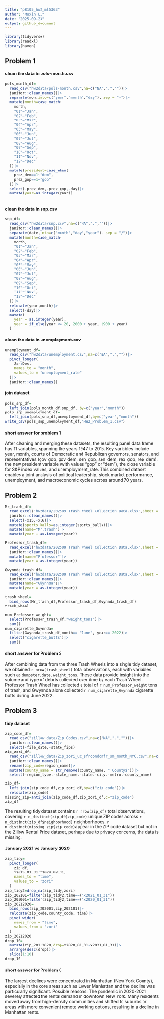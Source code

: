```yaml
---
title: "p8105_hw2_ml5363"
author: "Muxin Li"
date: "2025-09-23"
output: github_document
---
```


```r
library(tidyverse)
library(readxl)
library(haven)
```

## Problem 1
#### clean the data in pols-month.csv
```r
pols_month_df=
  read_csv("hw2data/pols-month.csv",na=c("NA",".",""))|>
  janitor::clean_names()|>
  separate(mon,into=c("year","month","day"), sep = "-")|>
  mutate(month=case_match(
    month,
    "01"~"Jan",
    "02"~"Feb",
    "03"~"Mar",
    "04"~"Apr",
    "05"~"May",
    "06"~"Jun",
    "07"~"Jul",
    "08"~"Aug",
    "09"~"Sep",
    "10"~"Oct",
    "11"~"Nov",
    "12"~"Dec"
  ))|>
  mutate(president=case_when(
    prez_dem==1~"dem",
    prez_gop==1~"gop"
  ))|>
  select(-prez_dem,-prez_gop,-day)|>
  mutate(year=as.integer(year))
  
```

#### clean the data in snp.csv
```r
snp_df=
  read_csv("hw2data/snp.csv",na=c("NA",".",""))|>
  janitor::clean_names()|>
  separate(date,into=c("month","day","year"), sep = "/")|>
  mutate(month=case_match(
    month,
    "01"~"Jan",
    "02"~"Feb",
    "03"~"Mar",
    "04"~"Apr",
    "05"~"May",
    "06"~"Jun",
    "07"~"Jul",
    "08"~"Aug",
    "09"~"Sep",
    "10"~"Oct",
    "11"~"Nov",
    "12"~"Dec"
  ))|>
  relocate(year,month)|>
  select(-day)|>
  mutate(
    year = as.integer(year),                
    year = if_else(year <= 20, 2000 + year, 1900 + year)
  )
```

#### clean the data in unemployment.csv
```r
unemployment_df=
  read_csv("hw2data/unemployment.csv",na=c("NA",".",""))|>
  pivot_longer(
    Jan:Dec,
    names_to = "month",
    values_to = "unemployment_rate"
  )|>
  janitor::clean_names()
```

#### join dataset
```r
pols_snp_df=
  left_join(pols_month_df,snp_df, by=c("year","month"))
pols_snp_unemployment_df=
  left_join(pols_snp_df,unemployment_df,by=c("year","month"))
write_csv(pols_snp_unemployment_df,"HW2_Problem_1.csv")
```

#### short answer for problem 1
After cleaning and merging these datasets, the resulting panel data frame has 11 variables, spanning the years 1947 to 2015. Key variables include year, month, counts of Democratic and Republican governors, senators, and representatives (gov_gop, gov_dem, sen_gop, sen_dem, rep_gop, rep_dem), the new president variable (with values "gop" or "dem"), the close variable for S&P index values, and unemployment_rate. This combined dataset enables a joint analysis of political leadership, stock market performance, unemployment, and macroeconomic cycles across around 70 years.

## Problem 2
```r
Mr_trash_df=
  read_excel("hw2data/202509 Trash Wheel Collection Data.xlsx",sheet = "Mr. Trash Wheel",skip=1,na=c("NA",".",""))|>
  janitor::clean_names()|>
  select(-x15,-x16)|>
  mutate(sports_balls=as.integer(sports_balls))|>
  mutate(name="Mr.trash")|>
  mutate(year = as.integer(year))

Professor_trash_df= 
  read_excel("hw2data/202509 Trash Wheel Collection Data.xlsx",sheet = "Professor Trash Wheel",skip=1,na=c("NA",".",""))|>
  janitor::clean_names()|>
  mutate(name="Professor")|>
  mutate(year = as.integer(year))

Gwynnda_trash_df= 
  read_excel("hw2data/202509 Trash Wheel Collection Data.xlsx",sheet = "Gwynns Falls Trash Wheel",skip=1, na=c("NA",".",""))|>
  janitor::clean_names()|>
  mutate(name="Gwynnda")|>
  mutate(year = as.integer(year))

trash_wheel=
  bind_rows(Mr_trash_df,Professor_trash_df,Gwynnda_trash_df)
trash_wheel

num_Professor_weight=  
  select(Professor_trash_df,"weight_tons")|>
  sum()
num_cigarette_Gwynnda=
  filter(Gwynnda_trash_df,month== "June", year== 2022)|>
  select("cigarette_butts")|>
  sum()

```
#### short answer for Problem 2
After combining data from the three Trash Wheels into a single tidy dataset, we obtained `r nrow(trash_wheel)` total observations, each with variables such as `dumpster`, `date`, `weight_tons`.
These data provide insight into the volume and type of debris collected over time by each Trash Wheel. 
Professor Trash Wheel has collected a total of `r num_Professor_weight` tons of trash, and Gwynnda alone collected `r num_cigarette_Gwynnda` cigarette butts during June 2022.

## Problem 3
#### tidy dataset
```r
zip_code_df=
  read_csv("zillow_data/Zip Codes.csv",na=c("NA",".",""))|>
  janitor::clean_names()|>
  select(-file_date,-state_fips)
zip_zori_df=
  read_csv("zillow_data/Zip_zori_uc_sfrcondomfr_sm_month_NYC.csv",na=c("NA",".",""))|>
  janitor::clean_names()|>
  rename(zip_code=region_name)|>
  mutate(county_name = str_remove(county_name, " County$"))|>
  select(-region_type,-state_name,-state,-city,-metro,-county_name)

zip_df=
  left_join(zip_code_df,zip_zori_df,by=c("zip_code"))|>
  relocate(zip_code)
missing_zip=anti_join(zip_code_df,zip_zori_df,c="zip_code")
zip_df
```
The resulting tidy dataset contains `r nrow(zip_df)` total observations,
covering `r n_distinct(zip_df$zip_code)` unique ZIP codes across `r n_distinct(zip_df$neighborhood)` neighborhoods.
`r n_distinct(missing_zip$zip_code)`appear in the ZIP code dataset but not in the Zillow Rental Price dataset, perhaps due to privacy concerns, the data is missing.

#### January 2021 vs January 2020
```r
zip_tidy=
  pivot_longer(
    zip_df,
    x2015_01_31:x2024_08_31,
    names_to = "time",
    values_to = "zori"
  )
zip_tidy2=drop_na(zip_tidy,zori)
zip_202101=filter(zip_tidy2,time==("x2021_01_31"))
zip_202001=filter(zip_tidy2,time==("x2020_01_31"))
zip_20212020=
  bind_rows(zip_202001,zip_202101)|>
  relocate(zip_code,county_code, time)|>
  pivot_wider(
    names_from = "time",
    values_from = "zori"
  )
zip_20212020
drop_10=
  mutate(zip_20212020,drop=x2020_01_31-x2021_01_31)|>
  arrange(desc(drop))|>
  slice(1:10)
drop_10
```
#### short answer for Problem 3
The largest declines were concentrated in Manhattan (New York County), especially in the core areas such as Lower Manhattan and the decline was particularly significant. 
Possible reasons:
The pandemic in 2020-2021 severely affected the rental demand in downtown New York. Many residents moved away from high-density communities and shifted to suburbs or areas with more convenient remote working options, resulting in a decline in Manhattan rents.
